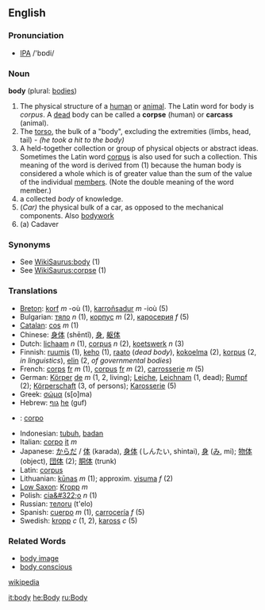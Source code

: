==English==
===Pronunciation===
* [[IPA]] /'bɒdi/

===Noun===
'''body''' (plural: [[bodies]])

#The physical structure of a [[human]] or [[animal]].  The Latin word for body is ''corpus''.  A [[dead]] body can be called a '''corpse''' (human) or '''carcass''' (animal).
#The [[torso]], the bulk of a "body", excluding the extremities (limbs, head, tail) - ''(he took a hit to the body)''
#A held-together collection or group of physical objects or abstract ideas.  Sometimes the Latin word [[corpus]] is also used for such a collection.  This meaning of the word is derived from (1) because the human body is considered a whole which is of greater value than the sum of the value of the individual [[member]]s.  (Note the double meaning of the word member.)
#a collected ''body'' of knowledge.
#(''Car)''  the physical bulk of a car, as opposed to the mechanical components. Also [[bodywork]]
#(a) Cadaver

===Synonyms===
*See [[WikiSaurus:body]] (1)
*See [[WikiSaurus:corpse]] (1)

=== Translations ===
*[[Breton]]: [[korf]] ''m'' -où (1), [[karroñsadur]] ''m'' -ioù (5)
*Bulgarian: [[тяло]] ''n'' (1), [[корпус]] ''m'' (2), [[каросерия]] ''f'' (5)
*[[Catalan]]: [[cos]] ''m'' (1)
*Chinese: [[身体]] (shēntǐ), [[身]], [[躯体]]
*Dutch: [[lichaam]] ''n'' (1), [[corpus]] ''n'' (2), [[koetswerk]] ''n'' (3)
*Finnish: [[ruumis]] (1), [[keho]] (1), [[raato]] (''dead body''), [[kokoelma]] (2), [[korpus]] (2, ''in linguistics''), [[elin]] (2, ''of governmental bodies'')
*French: [[corps]] [[:fr:corps|fr]] ''m'' (1), [[corpus]] [[:fr:corpus|fr]] ''m'' (2), [[carrosserie]] ''m'' (5)
*German: [[Körper]] [[:de:Körper|de]] ''m'' (1, 2, living); [[Leiche]], [[Leichnam]] (1, dead); [[Rumpf]] (2); [[Körperschaft]] (3, of persons); [[Karosserie]] (5)
*Greek: [[σώμα]] (s[o]ma)
*Hebrew: [[גוף]] [[:he:גוף|he]] (guf)
* {{io}} : [[corpo]]
*Indonesian: [[tubuh]], [[badan]]
*Italian: [[corpo]] [[:it:corpo|it]] ''m''
*Japanese: [[からだ]] / [[体]] (karada), [[身体]] (しんたい, shintai), [[身]] ([[み]], mi); [[物体]] (object), [[団体]] (2); [[胴体]] (trunk)
*Latin: [[corpus]]
*Lithuanian: [[kūnas]] ''m'' (1); approxim. [[visuma]] ''f'' (2)
*[[Low Saxon]]: [[Kropp]] ''m''
*Polish: [[cia&#322;o]] ''n'' (1)
*Russian: [[тело]][[:ru:тело|ru]] (t'elo)
*Spanish: [[cuerpo]] ''m'' (1), [[carrocería]] ''f'' (5)
*Swedish: [[kropp]] ''c'' (1, 2), [[kaross]] ''c'' (5)

=== Related Words ===
*[[body image]]
*[[body conscious]]

[[w:body|wikipedia]]

[[it:body]]
[[he:Body]]
[[ru:Body]]